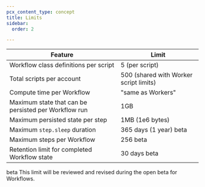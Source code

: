 ```yaml
---
pcx_content_type: concept
title: Limits
sidebar:
  order: 2

---
```



| Feature                   | Limit                                                                  |
| ------------------------- | ---------------------------------------------------------------------- |
| Workflow class definitions per script | 5 (per script) |
| Total scripts per account | 500 (shared with Worker script limits) |
| Compute time per Workflow | "same as Workers" |
| Maximum state that can be persisted per Workflow run | 1GB |
| Maximum persisted state per step | 1MB (1e6 bytes) | 
| Maximum `step.sleep` duration | 365 days (1 year) <beta>beta</beta> |
| Maximum steps per Workflow | 256 <beta>beta</beta> |
| Retention limit for completed Workflow state | 30 days <beta>beta</beta> |

<beta>beta</beta> This limit will be reviewed and revised during the open beta for Workflows.

<Render file="limits_increase" product="workers" />
